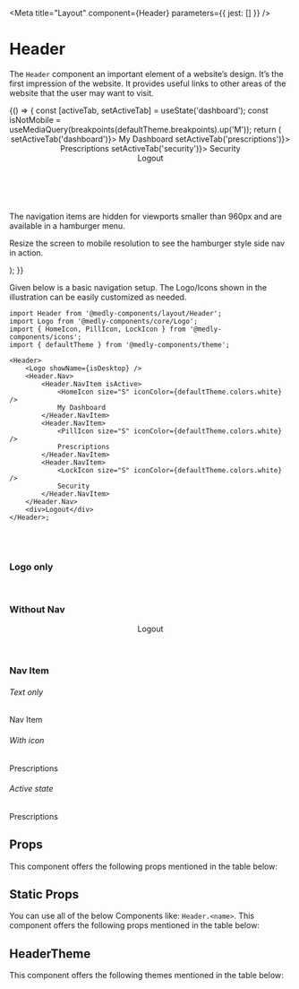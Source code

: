 
<Meta title="Layout" component={Header} parameters={{ jest: [] }} />

# Header

The `Header` component an important element of a website’s design. It’s the first impression of the website. It provides useful links to other areas of the website that the user may want to visit.

<Preview mdxSource="">
    <Story name="Header">
        {() => {
            const [activeTab, setActiveTab] = useState('dashboard');
            const isNotMobile = useMediaQuery(breakpoints(defaultTheme.breakpoints).up('M'));
            return (
                <div style={{ overflow: 'hidden', height: '400px' }}>
                    <Header>
                        <Logo showName={isNotMobile} />
                        <Header.Nav>
                            <Header.NavItem isActive={activeTab === 'dashboard'} onClick={() => setActiveTab('dashboard')}>
                                <HomeIcon size="S" iconColor={defaultTheme.colors.white} />
                                My Dashboard
                            </Header.NavItem>
                            <Header.NavItem isActive={activeTab === 'prescriptions'} onClick={() => setActiveTab('prescriptions')}>
                                <PillIcon size="S" iconColor={defaultTheme.colors.white} />
                                Prescriptions
                            </Header.NavItem>
                            <Header.NavItem isActive={activeTab === 'security'} onClick={() => setActiveTab('security')}>
                                <LockIcon size="S" iconColor={defaultTheme.colors.white} />
                                Security
                            </Header.NavItem>
                        </Header.Nav>
                        <div>Logout</div>
                    </Header>
                    <br />
                    <p>The navigation items are hidden for viewports smaller than 960px and are available in a hamburger menu.</p>
                    <p>Resize the screen to mobile resolution to see the hamburger style side nav in action.</p>
                </div>
            );
        }}
    </Story>
</Preview>

Given below is a basic navigation setup. The Logo/Icons shown in the illustration can be easily customized as needed.

```tsx
import Header from '@medly-components/layout/Header';
import Logo from '@medly-components/core/Logo';
import { HomeIcon, PillIcon, LockIcon } from '@medly-components/icons';
import { defaultTheme } from '@medly-components/theme';

<Header>
    <Logo showName={isDesktop} />
    <Header.Nav>
        <Header.NavItem isActive>
            <HomeIcon size="S" iconColor={defaultTheme.colors.white} />
            My Dashboard
        </Header.NavItem>
        <Header.NavItem>
            <PillIcon size="S" iconColor={defaultTheme.colors.white} />
            Prescriptions
        </Header.NavItem>
        <Header.NavItem>
            <LockIcon size="S" iconColor={defaultTheme.colors.white} />
            Security
        </Header.NavItem>
    </Header.Nav>
    <div>Logout</div>
</Header>;
```

<br />
<br />

### Logo only

<Preview>
    <Header withNav={false}>
        <Logo showName />
    </Header>
</Preview>

### Without Nav

<Preview>
    <Header withNav={false}>
        <Logo showName />
        <div>Logout</div>
    </Header>
</Preview>

### Nav Item

<Preview withToolbar>
    <div>
        <h6>Text only</h6>
        <Header.NavItem>Nav Item</Header.NavItem>
    </div>
    <div>
        <h6>With icon</h6>
        <Header.NavItem>
            <PillIcon size="S" iconColor={defaultTheme.colors.white} />
            Prescriptions
        </Header.NavItem>
    </div>
    <div>
        <h6>Active state</h6>
        <Header.NavItem isActive>
            <PillIcon size="S" iconColor={defaultTheme.colors.white} />
            Prescriptions
        </Header.NavItem>
    </div>
</Preview>

## Props

This component offers the following props mentioned in the table below:

<Props of={Header} />

## Static Props

You can use all of the below Components like: `Header.<name>`.
This component offers the following props mentioned in the table below:

<Props of={stories.StaticProps} />

## HeaderTheme

This component offers the following themes mentioned in the table below:

<Props of={stories.Theme} />
